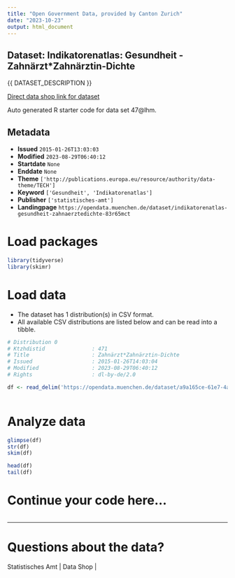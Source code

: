 ```yaml
---
title: "Open Government Data, provided by Canton Zurich"
date: "2023-10-23"
output: html_document
---
```


## Dataset: Indikatorenatlas: Gesundheit - Zahnärzt*Zahnärztin-Dichte

{{ DATASET_DESCRIPTION }}

[Direct data shop link for dataset](https://www.zh.ch/de/politik-staat/opendata.html#/datasets/47@lhm)

Auto generated R starter code for data set 47@lhm.

## Metadata

- **Issued** `2015-01-26T13:03:03`
- **Modified** `2023-08-29T06:40:12`
- **Startdate** `None`
- **Enddate** `None`
- **Theme** `['http://publications.europa.eu/resource/authority/data-theme/TECH']`
- **Keyword** `['Gesundheit', 'Indikatorenatlas']`
- **Publisher** `['statistisches-amt']`
- **Landingpage** `https://opendata.muenchen.de/dataset/indikatorenatlas-gesundheit-zahnaerztedichte-83r65mct`


# Load packages

```r

library(tidyverse)
library(skimr)

```

# Load data

-   The dataset has 1 distribution(s) in CSV format.
-   All available CSV distributions are listed below and can be read into a tibble.

```r

# Distribution 0
# Ktzhdistid               : 471
# Title                    : Zahnärzt*Zahnärztin-Dichte
# Issued                   : 2015-01-26T14:03:04
# Modified                 : 2023-08-29T06:40:12
# Rights                   : dl-by-de/2.0

df <- read_delim('https://opendata.muenchen.de/dataset/a9a165ce-61e7-4af5-93cf-11b999845f1f/resource/c3e8a012-c888-475a-8250-c650e318cbb9/download/indikat_gesundheit_zahnarzt_zahnaerztin-dichte_280823.csv')



```

# Analyze data

```r

glimpse(df)
str(df)
skim(df)

head(df)
tail(df)

```

# Continue your code here...

```r

```

------------------------------------------------------------------------

# Questions about the data?

Statistisches Amt | Data Shop | 
